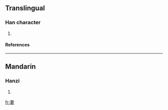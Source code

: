 ==Translingual==
===Han character===
{{Han char|rn=38|rad=女|as=14|sn=17|four=|canj=水中女 (ELV)}}
# {{defn|Han|sort=女14}}
====References====
{{Han ref|kx=0273.060|dkj=06830|dj=0541.110|hdz=21087.180|uh=5B31|ud=23345}}

----
==Mandarin==
===Hanzi===
{{cmn-hanzi|pin=[[cán]] ([[can2]])|wg=ts'an<sup>2</sup>}}
# {{defn|Mandarin}}

[[fr:嬱]]